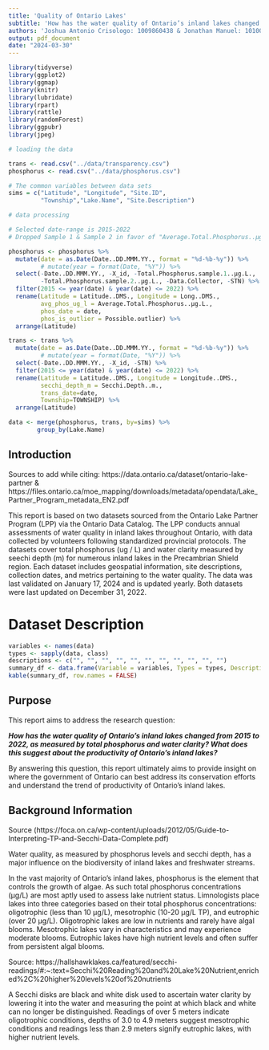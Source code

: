 ```yaml
---
title: 'Quality of Ontario Lakes'
subtitle: 'How has the water quality of Ontario’s inland lakes changed from 2015 to 2022, as measured by total phosphorus and water clarity? What does this suggest about the productivity of Ontario’s inland lakes?'
authors: 'Joshua Antonio Crisologo: 1009860438 & Jonathan Manuel: 1010080797'
output: pdf_document
date: "2024-03-30"
---
```


```r
library(tidyverse)
library(ggplot2)
library(ggmap)
library(knitr)
library(lubridate)
library(rpart)
library(rattle)
library(randomForest)
library(ggpubr)
library(jpeg)
```


```r

# loading the data

trans <- read.csv("../data/transparency.csv")
phosphorus <- read.csv("../data/phosphorus.csv")

# The common variables between data sets
sims = c("Latitude", "Longitude", "Site.ID", 
         "Township","Lake.Name", "Site.Description")

# data processing 

# Selected date-range is 2015-2022
# Dropped Sample 1 & Sample 2 in favor of "Average.Total.Phosphorus..µg.L."

phosphorus <- phosphorus %>%
  mutate(date = as.Date(Date..DD.MMM.YY., format = "%d-%b-%y")) %>% 
         # mutate(year = format(Date, "%Y")) %>%
  select(-Date..DD.MMM.YY., -X_id, -Total.Phosphorus.sample.1..µg.L., 
         -Total.Phosphorus.sample.2..µg.L., -Data.Collector, -STN) %>%
  filter(2015 <= year(date) & year(date) <= 2022) %>%
  rename(Latitude = Latitude..DMS., Longitude = Long..DMS., 
         avg_phos_ug_l = Average.Total.Phosphorus..µg.L., 
         phos_date = date, 
         phos_is_outlier = Possible.outlier) %>%
  arrange(Latitude)

trans <- trans %>% 
  mutate(date = as.Date(Date..DD.MMM.YY., format = "%d-%b-%y")) %>% 
         # mutate(year = format(Date, "%Y")) %>%
  select(-Date..DD.MMM.YY., -X_id, -STN) %>% 
  filter(2015 <= year(date) & year(date) <= 2022) %>% 
  rename(Latitude = Latitude..DMS., Longitude = Longitude..DMS., 
         secchi_depth_m = Secchi.Depth..m., 
         trans_date=date, 
         Township=TOWNSHIP) %>%
  arrange(Latitude) 

data <- merge(phosphorus, trans, by=sims) %>% 
        group_by(Lake.Name)

```



## Introduction 

Sources to add while citing: https://data.ontario.ca/dataset/ontario-lake-partner
& https://files.ontario.ca/moe_mapping/downloads/metadata/opendata/Lake_Partner_Program_metadata_EN2.pdf

This report is based on two datasets sourced from the Ontario Lake Partner 
Program (LPP) via the Ontario Data Catalog. The LPP conducts annual assessments 
of water quality in inland lakes throughout Ontario, with data collected by 
volunteers following standardized provincial protocols. The 
datasets cover total phosphorus (ug / L) and water clarity measured by seechi depth (m) 
for numerous inland lakes in the Precambrian Shield region. Each dataset includes 
geospatial information, site descriptions, collection dates, and metrics 
pertaining to the water quality. The data was last validated on January 17, 2024 
and is updated yearly. Both datasets were last updated on December 31, 2022. 

# Dataset Description

```r

variables <- names(data)
types <- sapply(data, class)
descriptions <- c("", "", "", "", "", "", "", "", "", "", "")
summary_df <- data.frame(Variable = variables, Types = types, Description = descriptions)
kable(summary_df, row.names = FALSE)
```


## Purpose

This report aims to address the research question: 

***How has the water quality of Ontario’s inland lakes changed from 2015 to 2022, as measured by total phosphorus and water clarity? What does this suggest about the productivity of Ontario’s inland lakes?***

By answering this question, this report ultimately aims to provide insight on where the government of Ontario can best address its conservation efforts and understand the trend of productivity of Ontario's inland lakes.

## Background Information

Source (https://foca.on.ca/wp-content/uploads/2012/05/Guide-to-Interpreting-TP-and-Secchi-Data-Complete.pdf)

Water quality, as measured by phosphorus levels and secchi depth, has a major influence on the biodiversity of inland lakes and freshwater streams. 

In the vast majority of Ontario's inland lakes, phosphorus is the element that controls the growth of algae. As such total phosphorus concentrations (µg/L) are most aptly used to assess lake nutrient status. Limnologists place lakes into three categories based on their total phosphorus concentrations: oligotrophic (less than 10 µg/L), mesotrophic (10-20 µg/L TP), and eutrophic (over 20 µg/L). Oligotrophic lakes are low in nutrients and rarely have algal blooms. Mesotrophic lakes vary in characteristics and may experience moderate blooms. Eutrophic lakes have high nutrient levels and often suffer from persistent algal blooms.

Source: https://hallshawklakes.ca/featured/secchi-readings/#:~:text=Secchi%20Reading%20and%20Lake%20Nutrient,enriched%2C%20higher%20levels%20of%20nutrients

A Secchi disks are black and white disk used to ascertain water clarity 
by lowering it into the water and measuring the point at which black and white can 
no longer be distinguished. Readings of over 5 meters indicate oligotrophic conditions, depths of 3.0 to 4.9 meters suggest mesotrophic conditions and readings 
less than 2.9 meters signify eutrophic lakes, with higher nutrient levels.

```r

```


